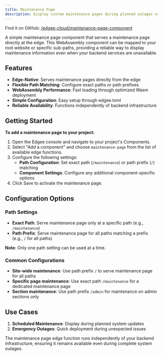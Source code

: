 ```yaml
---
title: Maintenance Page
description: Display custom maintenance pages during planned outages or system updates, **powered by edge functions**.
---
```



<EdgeeSdk />

Find it on GitHub: [<Icon icon="github" iconType="solid" /> /edgee-cloud/maintenance-page-component](https://github.com/edgee-cloud/maintenance-page-component)

A simple maintenance page component that serves a maintenance page directly at the edge. This WebAssembly component can be mapped to your root website or specific sub-paths, providing a reliable way to display maintenance information even when your backend services are unavailable.

## Features

- **Edge-Native**: Serves maintenance pages directly from the edge
- **Flexible Path Matching**: Configure exact paths or path prefixes
- **WebAssembly Performance**: Fast loading through optimized Wasm deployment
- **Simple Configuration**: Easy setup through edgee.toml
- **Reliable Availability**: Functions independently of backend infrastructure

## Getting Started

**To add a maintenance page to your project:**

1. Open the Edgee console and navigate to your project's Components.
2. Select "Add a component" and choose `maintenance-page` from the list of available edge functions.
3. Configure the following settings:
   - **Path Configuration**: Set exact path (`/maintenance`) or path prefix (`/`) matching
   - **Component Settings**: Configure any additional component-specific options
4. Click Save to activate the maintenance page.

## Configuration Options

### Path Settings
- **Exact Path**: Serve maintenance page only at a specific path (e.g., `/maintenance`)
- **Path Prefix**: Serve maintenance page for all paths matching a prefix (e.g., `/` for all paths)

**Note**: Only one path setting can be used at a time.

### Common Configurations
- **Site-wide maintenance**: Use path prefix `/` to serve maintenance page for all paths
- **Specific page maintenance**: Use exact path `/maintenance` for a dedicated maintenance page
- **Section maintenance**: Use path prefix `/admin` for maintenance on admin sections only


## Use Cases

1. **Scheduled Maintenance**: Display during planned system updates
2. **Emergency Outages**: Quick deployment during unexpected issues

<Note>
  The maintenance page edge function runs independently of your backend infrastructure, 
  ensuring it remains available even during complete system outages.
</Note>
